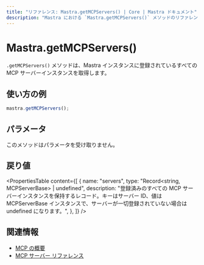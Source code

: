 ```yaml
---
title: "リファレンス: Mastra.getMCPServers() | Core | Mastra ドキュメント"
description: "Mastra における `Mastra.getMCPServers()` メソッドのリファレンス。登録済みのすべての MCP サーバーインスタンスを取得します。"
---
```


# Mastra.getMCPServers()

`.getMCPServers()` メソッドは、Mastra インスタンスに登録されているすべての MCP サーバーインスタンスを取得します。

## 使い方の例

```typescript copy
mastra.getMCPServers();
```


## パラメータ

このメソッドはパラメータを受け取りません。

## 戻り値

<PropertiesTable
  content={[
    {
      name: "servers",
      type: "Record<string, MCPServerBase> | undefined",
      description:
        "登録済みのすべての MCP サーバーインスタンスを保持するレコード。キーはサーバー ID、値は MCPServerBase インスタンスで、サーバーが一切登録されていない場合は undefined になります。",
    },
  ]}
/>

## 関連情報

- [MCP の概要](/docs/tools-mcp/mcp-overview)
- [MCP サーバー リファレンス](/reference/tools/mcp-server)